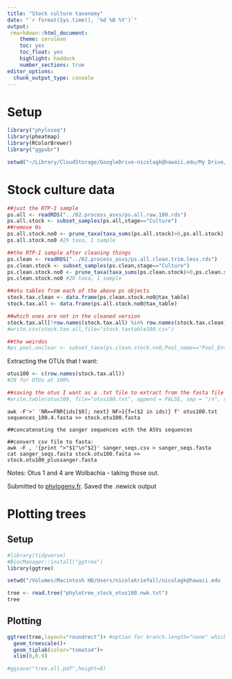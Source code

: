 ```yaml
---
title: "Stock culture taxonomy"
date: "`r format(Sys.time(), '%d %B %Y')`"
output:
 rmarkdown::html_document:
    theme: cerulean
    toc: yes
    toc_float: yes
    highlight: haddock
    number_sections: true
editor_options: 
  chunk_output_type: console
---
```


# Setup

```r
library("phyloseq")
library(pheatmap)
library(RColorBrewer)
library("ggpubr")

setwd("~/Library/CloudStorage/GoogleDrive-nicolagk@hawaii.edu/My Drive/Mosquito_business/mosquito_microbes/03.stock_culture_taxonomy")
```

# Stock culture data

```r
##just the RTP-I sample
ps.all <- readRDS("../02.process_asvs/ps.all.raw.100.rds")
ps.all.stock <- subset_samples(ps.all,stage=="Culture")
##remove 0s
ps.all.stock.no0 <- prune_taxa(taxa_sums(ps.all.stock)>0,ps.all.stock)
ps.all.stock.no0 #29 taxa, 1 sample

##the RTP-I sample after cleaning things
ps.clean <- readRDS("../02.process_asvs/ps.all.clean.trim.less.rds")
ps.clean.stock <- subset_samples(ps.clean,stage=="Culture")
ps.clean.stock.no0 <- prune_taxa(taxa_sums(ps.clean.stock)>0,ps.clean.stock)
ps.clean.stock.no0 #28 taxa, 1 sample

##otu tables from each of the above ps objects
stock.tax.clean <- data.frame(ps.clean.stock.no0@tax_table)
stock.tax.all <- data.frame(ps.all.stock.no0@tax_table)

##which ones are not in the cleaned version
stock.tax.all[!row.names(stock.tax.all) %in% row.names(stock.tax.clean),]
#write.csv(stock.tax.all,file="stock.taxtable100.csv")

##the weirdos
#ps.pool.unclear <- subset_taxa(ps.clean.stock.no0,Pool_name=="Pool_Enterobacteria"|Pool_name=="Pool_Gammaproteobacteria"|Pool_name=="Mangrovibacter")
```

Extracting the OTUs that I want:

```r
otus100 <- c(row.names(stock.tax.all))
#29 for OTUs at 100%

##saving the otus I want as a .txt file to extract from the fasta file
#write.table(otus100, file="otus100.txt", append = FALSE, sep = "/n", row.names = FALSE, col.names = FALSE,quote=FALSE)
```

```
awk -F'>' 'NR==FNR{ids[$0]; next} NF>1{f=($2 in ids)} f' otus100.txt sequences_100.4.fasta >> stock.otu100.fasta

##concatenating the sanger sequences with the ASVs sequences

##convert csv file to fasta:
awk -F , '{print ">"$1"\n"$2}' sanger_seqs.csv > sanger_seqs.fasta
cat sanger_seqs.fasta stock.otu100.fasta >> stock.otu100_plussanger.fasta
```

Notes: Otus 1 and 4 are Wolbachia - taking those out. 

Submitted to [phylogeny.fr](phylogeny.fr). Saved the .newick output

# Plotting trees

## Setup

```r
#library(tidyverse)
#BiocManager::install("ggtree")
library(ggtree)

setwd("/Volumes/Macintosh HD/Users/nicolakriefall/nicolagk@hawaii.edu - Google Drive/My Drive/Mosquito_business/Mosquito_microbes_git/03.stock_culture_taxonomy")

tree <- read.tree("phylotree_stock_otus100.nwk.txt")
tree
```

## Plotting

```r
ggtree(tree,layout="roundrect")+ #option for branch.length="none" which is cool
  geom_treescale()+
  geom_tiplab(color="tomato4")+
  xlim(0,0.9)

#ggsave("tree.all.pdf",height=8)
```

